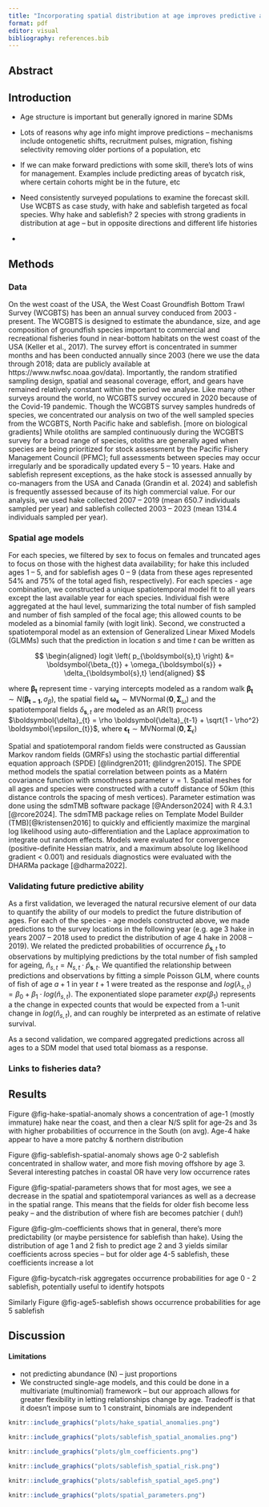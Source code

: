 ```yaml
---
title: "Incorporating spatial distribution at age improves predictive ability of SDMs"
format: pdf
editor: visual
bibliography: references.bib
---
```


## Abstract

## Introduction

-   Age structure is important but generally ignored in marine SDMs

-   Lots of reasons why age info might improve predictions – mechanisms include ontogenetic shifts, recruitment pulses, migration, fishing selectivity removing older portions of a population, etc

-   If we can make forward predictions with some skill, there's lots of wins for management. Examples include predicting areas of bycatch risk, where certain cohorts might be in the future, etc

-   Need consistently surveyed populations to examine the forecast skill. Use WCBTS as case study, with hake and sablefish targeted as focal species. Why hake and sablefish? 2 species with strong gradients in distribution at age – but in opposite directions and different life histories

-   

## Methods

### Data

On the west coast of the USA, the West Coast Groundfish Bottom Trawl Survey (WCGBTS) has been an annual survey conduced from 2003 - present. The WCGBTS is designed to estimate the abundance, size, and age composition of groundfish species important to commercial and recreational fisheries found in near-bottom habitats on the west coast of the USA (Keller et al., 2017). The survey effort is concentrated in summer months and has been conducted annually since 2003 (here we use the data through 2018; data are publicly available at https://www.nwfsc.noaa.gov/data). Importantly, the random stratified sampling design, spatial and seasonal coverage, effort, and gears have remained relatively constant within the period we analyse. Like many other surveys around the world, no WCGBTS survey occured in 2020 because of the Covid-19 pandemic. Though the WCGBTS survey samples hundreds of species, we concentrated our analysis on two of the well sampled species from the WCGBTS, North Pacific hake and sablefish. \[more on biological gradients\] While otoliths are sampled continuously during the WCGBTS survey for a broad range of species, otoliths are generally aged when species are being prioritized for stock assessment by the Pacific Fishery Management Council (PFMC); full assessments between species may occur irregularly and be sporadically updated every 5 – 10 years. Hake and sablefish represent exceptions, as the hake stock is assessed annually by co-managers from the USA and Canada (Grandin et al. 2024) and sablefish is frequently assessed because of its high commercial value. For our analysis, we used hake collected 2007 – 2019 (mean 650.7 individuals sampled per year) and sablefish collected 2003 – 2023 (mean 1314.4 individuals sampled per year).

### Spatial age models

For each species, we filtered by sex to focus on females and truncated ages to focus on those with the highest data availability; for hake this included ages 1 – 5, and for sablefish ages 0 – 9 (data from these ages represented 54% and 75% of the total aged fish, respectively). For each species - age combination, we constructed a unique spatiotemporal model fit to all years except the last available year for each species. Individual fish were aggregated at the haul level, summarizing the total number of fish sampled and number of fish sampled of the focal age; this allowed counts to be modeled as a binomial family (with logit link). Second, we constructed a spatiotemporal model as an extension of Generalized Linear Mixed Models (GLMMs) such that the prediction in location $s$ and time $t$ can be written as

$$
\begin{aligned}
logit \left( p_{\boldsymbol{s},t} \right) &= \boldsymbol{\beta_{t}} + \omega_{\boldsymbol{s}} + \delta_{\boldsymbol{s},t}
\end{aligned}
$$

where $\boldsymbol{\beta_{t}}$ represent time - varying intercepts modeled as a random walk $\boldsymbol{\beta_{t}} \sim N \left( \boldsymbol{\beta_{t-1}}, \sigma_\beta \right)$, the spatial field $\boldsymbol{\omega_{s}} \sim \operatorname{MVNormal} \left( \boldsymbol{0}, \boldsymbol{\Sigma}_\omega \right)$ and the spatiotemporal fields $\delta_{\boldsymbol{s},t}$ are modeled as an AR(1) process $\boldsymbol{\delta}_{t} = \rho \boldsymbol{\delta}_{t-1} + \sqrt{1 - \rho^2} \boldsymbol{\epsilon_{t}}$, where $\boldsymbol{\epsilon_{t}} \sim \operatorname{MVNormal} \left(\boldsymbol{0}, \boldsymbol{\Sigma}_{\epsilon} \right)$

Spatial and spatiotemporal random fields were constructed as Gaussian Markov random fields (GMRFs) using the stochastic partial differential equation approach (SPDE) [@lindgren2011; @lindgren2015]. The SPDE method models the spatial correlation between points as a Matérn covariance function with smoothness parameter $\nu = 1$. Spatial meshes for all ages and species were constructed with a cutoff distance of 50km (this distance controls the spacing of mesh vertices). Parameter estimation was done using the sdmTMB software package [@Anderson2024] with R 4.3.1 [@rcore2024]. The sdmTMB package relies on Template Model Builder (TMB)[@kristensen2016] to quickly and efficiently maximize the marginal log likelihood using auto-differentiation and the Laplace approximation to integrate out random effects. Models were evaluated for convergence (positive-definite Hessian matrix, and a maximum absolute log likelihood gradient \< 0.001) and residuals diagnostics were evaluated with the DHARMa package [@dharma2022].

### Validating future predictive ability

As a first validation, we leveraged the natural recursive element of our data to quantify the ability of our models to predict the future distribution of ages. For each of the species - age models constructed above, we made predictions to the survey locations in the following year (e.g. age 3 hake in years 2007 -- 2018 used to predict the distribution of age 4 hake in 2008 -- 2019). We related the predicted probabilities of occurrence $\hat{p}_{\boldsymbol{s},t}$ to observations by multiplying predictions by the total number of fish sampled for ageing, $\hat{n}_{s,t} = N_{s,t} \cdot \hat{p}_{\boldsymbol{s},t}$. We quantified the relationship between predictions and observations by fitting a simple Poisson GLM, where counts of fish of age $a+1$ in year $t+1$ were treated as the response and $log(\lambda_{s,t}) = \beta_{0} + \beta_{1} \cdot log \left( \hat{n}_{s,t} \right)$. The exponentiated slope parameter $exp(\beta_{1})$ represents a the change in expected counts that would be expected from a 1-unit change in $log(\hat{n}_{s,t})$, and can roughly be interpreted as an estimate of relative survival.

As a second validation, we compared aggregated predictions across all ages to a SDM model that used total biomass as a response.

### Links to fisheries data?

## Results

Figure @fig-hake-spatial-anomaly shows a concentration of age-1 (mostly immature) hake near the coast, and then a clear N/S split for age-2s and 3s with higher probabilities of occurrence in the South (on avg). Age-4 hake appear to have a more patchy & northern distribution

Figure @fig-sablefish-spatial-anomaly shows age 0-2 sablefish concentrated in shallow water, and more fish moving offshore by age 3. Several interesting patches in coastal OR have very low occurrence rates

Figure @fig-spatial-parameters shows that for most ages, we see a decrease in the spatial and spatiotemporal variances as well as a decrease in the spatial range. This means that the fields for older fish become less peaky -- and the distribution of where fish are becomes patchier ( duh!)

Figure @fig-glm-coefficients shows that in general, there's more predictability (or maybe persistence for sablefish than hake). Using the distribution of age 1 and 2 fish to predict age 2 and 3 yields similar coefficients across species -- but for older age 4-5 sablefish, these coefficients increase a lot

Figure @fig-bycatch-risk aggregates occurrence probabilities for age 0 - 2 sablefish, potentially useful to identify hotspots

Similarly Figure @fig-age5-sablefish shows occurrence probabilities for age 5 sablefish

## Discussion

#### Limitations

-   not predicting abundance (N) -- just proportions
-   We constructed single-age models, and this could be done in a multivariate (multinomial) framework -- but our approach allows for greater flexibility in letting relationships change by age. Tradeoff is that it doesn't impose sum to 1 constraint, binomials are independent

\break

```r
knitr::include_graphics("plots/hake_spatial_anomalies.png")
```

\break

```r
knitr::include_graphics("plots/sablefish_spatial_anomalies.png")
```

\break

```r
knitr::include_graphics("plots/glm_coefficients.png")
```

\break

```r
knitr::include_graphics("plots/sablefish_spatial_risk.png")
```

\break

```r
knitr::include_graphics("plots/sablefish_spatial_age5.png")
```

\break

```r
knitr::include_graphics("plots/spatial_parameters.png")
```

\break
